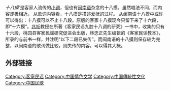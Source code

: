 ''十八摸'''是客家人流传的[[小调|小调]]，但也有[[闽南语|闽南语]]杂念的十八摸，虽然唱法不同，而内容却极相近。 从歌词内容看，十八摸是描述[[爱抚|爱抚]]的过程。 从闽南语十八摸中或许可以得出：十八摸可以不止十八段。原版的客家十八摸现今只留下来了十六段，即“十六摸”。[[兆祯|兆祯]]教授在所著《客家民谣九腔十八调的研究》一书中，收集的只有十六段，桃园县客家民谣研究促进会出版，林忠正先生编辑的《客家民谣教本》，所录的与前书一样，并注明“以下二段已失传”。而闽南语的十八摸则保存较为完整，以闽南语的歌词做比较，则失传的内容，可以得其大概。

==外部链接==
{{wikisource}}

[[Category:客家民谣|Category:客家民谣]]
[[Category:中国情色文学|Category:中国情色文学]]
[[Category:中国傳統性文化|Category:中国傳統性文化]]
[[Category:中国民歌|Category:中国民歌]]